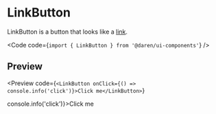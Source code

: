 
# LinkButton

LinkButton is a button that looks like a [link](/link).

<Code code={`import { LinkButton } from '@daren/ui-components'`} />

## Preview

<Preview
  code={`<LinkButton onClick={() => console.info('click')}>Click me</LinkButton>`}
>
  <div className="space-y-2">
    <LinkButton onClick={() => console.info('click')}>Click me</LinkButton>
  </div>
</Preview>
